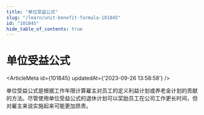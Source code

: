 ```yaml
---
title: "单位受益公式"
slug: "/learn/unit-benefit-formula-101845"
id: "101845"
hide_table_of_contents: true
---
```



# 单位受益公式

<ArticleMeta id={101845} updatedAt={'2023-09-26 13:58:58'} />
<div className='border-solid border-b border-t-0 my-4 border-[var(--ifm-color-gray-300)]' />

单位受益公式是根据工作年限计算雇主对员工的定义利益计划或养老金计划的贡献的方法。尽管使用单位受益公式的退休计划可以奖励员工在公司工作更长时间，但对雇主来说实施起来可能更加昂贵。
